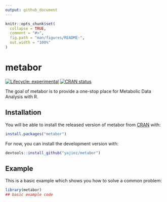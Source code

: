 ```yaml
---
output: github_document
---
```


<!-- README.md is generated from README.Rmd. Please edit that file -->

```r
knitr::opts_chunk$set(
  collapse = TRUE,
  comment = "#>",
  fig.path = "man/figures/README-",
  out.width = "100%"
)
```

# metabor

<!-- badges: start -->
[![Lifecycle: experimental](https://img.shields.io/badge/lifecycle-experimental-orange.svg)](https://www.tidyverse.org/lifecycle/#experimental)
[![CRAN status](https://www.r-pkg.org/badges/version/metabor)](https://CRAN.R-project.org/package=metabor)
<!-- badges: end -->

The goal of metabor is to provide a one-stop place for Metabolic Data Analysis with R.

## Installation

You will be able to install the released version of metabor from [CRAN](https://CRAN.R-project.org) with:

``` r
install.packages("metabor")
```

For now, you can install the development version with:

```r
devtools::install_github("yajiez/metabor")
```


## Example

This is a basic example which shows you how to solve a common problem:

```r
library(metabor)
## basic example code
```
